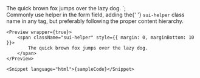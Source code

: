 
<span class="sui-helper">
	The quick brown fox jumps over the lazy dog.
</span>
`;

<Section title="Usage" style={{ paddingRight: 0, paddingLeft: 0 }}>
	Commonly use helper in the form field, adding the{' '}
	<Code>sui-helper</Code> class name in any tag, but preferably
	following the proper content hierarchy.

	<Preview wrapper={true}>
		<span className="sui-helper" style={{ margin: 0, marginBottom: 10 }}>
			The quick brown fox jumps over the lazy dog.
		</span>
	</Preview>

	<Snippet language="html">{sampleCode}</Snippet>
</Section>
